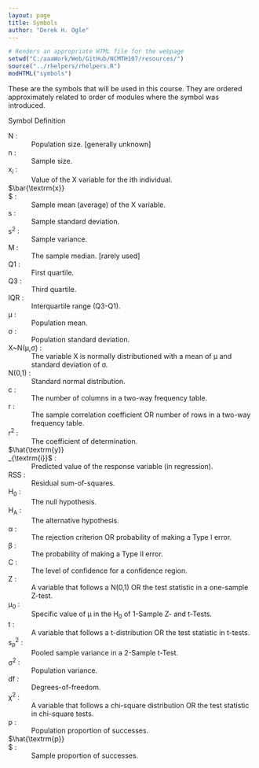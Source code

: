 ```yaml
---
layout: page
title: Symbols
author: "Derek H. Ogle"
---
```


```r
# Renders an appropriate HTML file for the webpage
setwd("C:/aaaWork/Web/GitHub/NCMTH107/resources/")
source("../rhelpers/rhelpers.R")
modHTML("symbols")
```

These are the symbols that will be used in this course. They are ordered approximately related to order of modules where the symbol was introduced.

<div class="panel panel-info">
<div class="panel-heading">Symbol <span class="pull-right">Definition</span></div>
<div class="panel-body">
<dl class="dl-horizontal">
<dt>N</dt><dd>Population size. [<emph>generally unknown</emph>]</dd>
<dt>n</dt><dd>Sample size.</dd>
<dt>x<sub>i</sub></dt><dd>Value of the X variable for the ith individual.</dd>
<dt>$\bar{\textrm{x}}$</dt><dd>Sample mean (average) of the X variable.</dd>
<dt>s</dt><dd>Sample standard deviation.</dd>
<dt>s<sup>2</sup></dt><dd>Sample variance.</dd>
<dt>M</dt><dd>The sample median. [<emph>rarely used</emph>]</dd>
<dt>Q1</dt><dd>First quartile.</dd>
<dt>Q3</dt><dd>Third quartile.</dd>
<dt>IQR</dt><dd>Interquartile range (Q3-Q1).</dd>
<dt>&mu;</dt><dd>Population mean.</dd>
<dt>&sigma;</dt><dd>Population standard deviation.</dd>
<dt>X~N(&mu;,&sigma;)</dt><dd>The variable X is normally distributioned with a mean of &mu; and standard deviation of &sigma;.</dd>
<dt>N(0,1)</dt><dd>Standard normal distribution.</dd>
<dt>c</dt><dd>The number of columns in a two-way frequency table.</dd>
<dt>r</dt><dd>The sample correlation coefficient OR number of rows in a two-way frequency table.</dd>
<dt>r<sup>2</sup></dt><dd>The coefficient of determination.</dd>
<dt>$\hat{\textrm{y}}_{\textrm{i}}$</dt><dd>Predicted value of the response variable (in regression).</dd>
<dt>RSS</dt><dd>Residual sum-of-squares.</dd>
<dt>H<sub>0</sub></dt><dd>The null hypothesis.</dd>
<dt>H<sub>A</sub></dt><dd>The alternative hypothesis.</dd>
<dt>&alpha;</dt><dd>The rejection criterion OR probability of making a Type I error.</dd>
<dt>&beta;</dt><dd>The probability of making a Type II error.</dd>
<dt>C</dt><dd>The level of confidence for a confidence region.</dd>
<dt>Z</dt><dd>A variable that follows a N(0,1) OR the test statistic in a one-sample Z-test.</dd>
<dt>&mu;<sub>0</sub></dt><dd>Specific value of &mu; in the H<sub>0</sub> of 1-Sample Z- and t-Tests.</dd>
<dt>t</dt><dd>A variable that follows a t-distribution OR the test statistic in t-tests.</dd>
<dt>s<sub>p</sub><sup>2</sup></dt><dd>Pooled sample variance in a 2-Sample t-Test.</dd>
<dt>&sigma;<sup>2</sup></dt><dd>Population variance.</dd>
<dt>df</dt><dd>Degrees-of-freedom.</dd>
<dt>&chi;<sup>2</sup></dt><dd>A variable that follows a chi-square distribution OR the test statistic in chi-square tests.</dd>
<dt>p</dt><dd>Population proportion of successes.</dd>
<dt>$\hat{\textrm{p}}$</dt><dd>Sample proportion of successes.</dd>
</dl>
</div>
</div>

<style>
.panel .dl-horizontal dt {
    white-space: normal;
    width: 23%;
}
.panel .dl-horizontal dt:after {
    content: ":";
}
.panel .dl-horizontal dd {
    padding-left: 0.5em;
}

</style>

